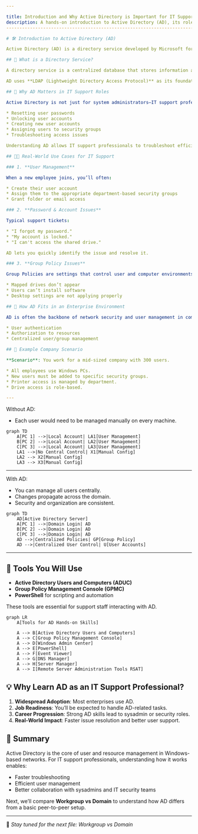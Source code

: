```yaml
---

title: Introduction and Why Active Directory is Important for IT Support Roles
description: A hands-on introduction to Active Directory (AD), its role in enterprise IT infrastructure, and why it's an essential skill for IT support professionals.
----------------------------------------------------------------------------------------------------------------------------------------------------------------------

# 🛠️ Introduction to Active Directory (AD)

Active Directory (AD) is a directory service developed by Microsoft for Windows domain networks. It is used for organizing and managing users, computers, and other resources within a networked environment.

## 🧠 What is a Directory Service?

A directory service is a centralized database that stores information about users, computers, permissions, and more. Think of it as a phone book or a contact list—but for IT infrastructure.

AD uses **LDAP (Lightweight Directory Access Protocol)** as its foundation to query and modify items in the directory. It also relies on **Kerberos** for authentication and **DNS** for locating domain controllers.

## 🧩 Why AD Matters in IT Support Roles

Active Directory is not just for system administrators—IT support professionals frequently interact with it during day-to-day tasks like:

* Resetting user passwords
* Unlocking user accounts
* Creating new user accounts
* Assigning users to security groups
* Troubleshooting access issues

Understanding AD allows IT support professionals to troubleshoot efficiently and understand the structure behind most Windows-based enterprise environments.

## 🧑‍💻 Real-World Use Cases for IT Support

### 1. **User Management**

When a new employee joins, you’ll often:

* Create their user account
* Assign them to the appropriate department-based security groups
* Grant folder or email access

### 2. **Password & Account Issues**

Typical support tickets:

* "I forgot my password."
* "My account is locked."
* "I can't access the shared drive."

AD lets you quickly identify the issue and resolve it.

### 3. **Group Policy Issues**

Group Policies are settings that control user and computer environments. Understanding AD structure helps IT support recognize when:

* Mapped drives don’t appear
* Users can’t install software
* Desktop settings are not applying properly

## 🧭 How AD Fits in an Enterprise Environment

AD is often the backbone of network security and user management in companies of all sizes. Most organizations have a Windows Server with the AD Domain Services (AD DS) role installed. This server acts as a **Domain Controller (DC)** and handles:

* User authentication
* Authorization to resources
* Centralized user/group management

## 🏢 Example Company Scenario

**Scenario**: You work for a mid-sized company with 300 users.

* All employees use Windows PCs.
* New users must be added to specific security groups.
* Printer access is managed by department.
* Drive access is role-based.

---
```

Without AD:

* Each user would need to be managed manually on every machine.
```mermaid
graph TD
    A[PC 1] -->|Local Account| LA1[User Management]
    B[PC 2] -->|Local Account| LA2[User Management]
    C[PC 3] -->|Local Account| LA3[User Management]
    LA1 -->|No Central Control| X1[Manual Config]
    LA2 --> X2[Manual Config]
    LA3 --> X3[Manual Config]
```

---
With AD:

* You can manage all users centrally.
* Changes propagate across the domain.
* Security and organization are consistent.

```mermaid
graph TD
    AD[Active Directory Server]
    A[PC 1] -->|Domain Login| AD
    B[PC 2] -->|Domain Login| AD
    C[PC 3] -->|Domain Login| AD
    AD -->|Centralized Policies| GP[Group Policy]
    AD -->|Centralized User Control| U[User Accounts]
```

---
## 🧰 Tools You Will Use

* **Active Directory Users and Computers (ADUC)**
* **Group Policy Management Console (GPMC)**
* **PowerShell** for scripting and automation

These tools are essential for support staff interacting with AD.

```mermaid
graph LR
    A[Tools for AD Hands-on Skills]

    A --> B[Active Directory Users and Computers]
    A --> C[Group Policy Management Console]
    A --> D[Windows Admin Center]
    A --> E[PowerShell]
    A --> F[Event Viewer]
    A --> G[DNS Manager]
    A --> H[Server Manager]
    A --> I[Remote Server Administration Tools RSAT]

```

## 💡 Why Learn AD as an IT Support Professional?

1. **Widespread Adoption**: Most enterprises use AD.
2. **Job Readiness**: You’ll be expected to handle AD-related tasks.
3. **Career Progression**: Strong AD skills lead to sysadmin or security roles.
4. **Real-World Impact**: Faster issue resolution and better user support.

## 🏁 Summary

Active Directory is the core of user and resource management in Windows-based networks. For IT support professionals, understanding how it works enables:

* Faster troubleshooting
* Efficient user management
* Better collaboration with sysadmins and IT security teams

Next, we’ll compare **Workgroup vs Domain** to understand how AD differs from a basic peer-to-peer setup.

---

📌 *Stay tuned for the next file: Workgroup vs Domain*
